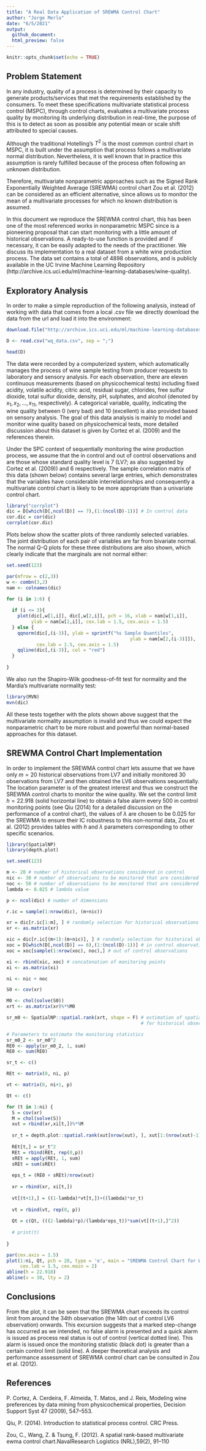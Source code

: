 ```yaml
---
title: "A Real Data Application of SREWMA Control Chart"
author: "Jorge Merlo"
date: "6/5/2021"
output:
  github_document:
  html_preview: false 
---
```


```r
knitr::opts_chunk$set(echo = TRUE)
```

## Problem Statement

In any industry, quality of a process is determined by their capacity to generate products/services that met the requirements established by the consumers. To meet these specifications multivariate statistical process control (MSPC), through control charts, evaluates a multivariate process quality by monitoring its underlying distribution in real-time, the purpose of this is to detect as soon as possible any potential mean or scale shift attributed to special causes.

Although the traditional Hotelling's $T^2$ is the most common control chart in MSPC, it is built under the assumption that process follows a multivariate normal distribution. Nevertheless, it is well known that in practice this assumption is rarely fulfilled because of the process often following an unknown distribution. 

Therefore, multivariate nonparametric approaches such as the Signed Rank Exponentially Weighted Average (SREWMA) control chart Zou et al. (2012) can be considered as an efficient alternative, since allows us to monitor the mean of a multivariate processes for which no known distribution is assumed. 

In this document we reproduce the SREWMA control chart, this has been one of the most referenced works in nonparametric MSPC since is a pioneering proposal that can start monitoring with a little amount of historical observations. A ready-to-use function is provided and if necessary, it can be easily adapted to the needs of the practitioner. We discuss its implementation to a real dataset from a white wine production process. The data set contains a total of 4898 observations, and is publicly available in the UC Irvine Machine Learning Repository (http://archive.ics.uci.edu/ml/machine-learning-databases/wine-quality).

## Exploratory Analysis

In order to make a simple reproduction of the following analysis, instead of working with data that comes from a local .csv file we directly download the data from the url and load it into the environment:

```r
download.file("http://archive.ics.uci.edu/ml/machine-learning-databases/wine-quality/winequality-white.csv", destfile = "wq_data.csv") # explanatory variables

D <- read.csv("wq_data.csv", sep = ";")

head(D)
```

The data were recorded by a computerized system, which automatically manages the process of wine sample testing from producer requests to laboratory and sensory analysis. For each observation, there are eleven continuous measurements (based on physicochemical tests) including fixed acidity, volatile acidity, citric acid, residual sugar, chlorides, free sulfur dioxide, total sulfur dioxide, density, pH, sulphates, and alcohol (denoted by $x_1, x_2, . . . , x_{11}$, respectively). A categorical variable, quality, indicating the wine quality between 0 (very bad) and 10 (excellent) is also provided based on sensory analysis. The goal of this data analysis is mainly to model and monitor wine quality based on physicochemical tests, more detailed discussion about this dataset is given by Cortez et al. (2009) and the references therein.

Under the SPC context of sequentially monitoring the wine production process, we assume that the in control and out of control observations and are those whose standard quality level is 7 (LV7; as also suggested by Cortez et al. (2009)) and 6 respectively. The sample correlation matrix of this data (shown below) contains several large entries, which demonstrates that the variables have considerable interrelationships and consequently a multivariate control chart is likely to be more appropriate than a univariate control chart.  

```r
library("corrplot")
dic = D[which(D[,ncol(D)] == 7),(1:(ncol(D)-1))] # In control data
cor.dic = cor(dic)
corrplot(cor.dic)
```

Plots below show the scatter plots of three randomly selected variables. The joint distribution of each pair of variables are far from bivariate normal. The normal Q-Q plots for these three distributions are also shown, which clearly indicate that the marginals are not normal either:

```r
set.seed(123)

par(mfrow = c(2,3))
w <- combn(3,2)
nam <- colnames(dic)

for (i in 1:6) {
  
  if (i <= 3){
    plot(dic[,w[1,i]], dic[,w[2,i]], pch = 16, xlab = nam[w[1,i]], 
         ylab = nam[w[2,i]], cex.lab = 1.5, cex.axis = 1.5)
  } else {
    qqnorm(dic[,(i-3)], ylab = sprintf("%s Sample Quantiles", 
                                             ylab = nam[w[2,(i-3)]]), 
           cex.lab = 1.5, cex.axis = 1.5)
    qqline(dic[,(i-3)], col = "red")
  }
  
}
```

We also run the Shapiro-Wilk goodness-of-fit test for normality and the Mardia’s multivariate normality test:

```r
library(MVN)
mvn(dic)
```

All these tests together with the plots shown above suggest that the multivariate normality assumption is invalid and thus we could expect the nonparametric chart to be more robust and powerful than normal-based approaches for this dataset.

## SREWMA Control Chart Implementation

In order to implement the SREWMA control chart lets assume that we have only $m  = 20$ historical observations from LV7 and initially monitored 30 observations from LV7 and then obtained the LV6 observations sequentially. The location parameter is of the greatest interest and thus we construct the SREWMA control charts to monitor the wine quality. We set the control limit $h = 22.918$ (solid horizontal line) to obtain a false alarm every 500 in control monitoring points (see Qiu (2014) for a detailed discussion on the performance of a control chart), the values of $\lambda$ are chosen to be 0.025 for the SREWMA to ensure their IC robustness to this non-normal data, Zou et al. (2012) provides tables with $h$ and $\lambda$ parameters corresponding to other specific scenarios.

```r
library(SpatialNP)
library(depth.plot)

set.seed(123)

m <- 20 # number of historical observations considered in control
nic <- 30 # number of observations to be monitored that are considered in control
noc <- 50 # number of observations to be monitored that are considered out of control
lambda <- 0.025 # lambda value

p <- ncol(dic) # number of dimensions

r.ic = sample(1:nrow(dic), (m+nic))

xr = dic[r.ic[1:m], ] # randomly selection for historical observations
xr <- as.matrix(xr)

xic = dic[r.ic[(m+1):(m+nic)], ] # randomly selection for historical observations
xoc = D[which(D[,ncol(D)] == 6),(1:(ncol(D)-1))] # in control observations
xoc = xoc[sample(1:nrow(xoc), noc),] # out of control observations

xi <- rbind(xic, xoc) # concatenation of monitoring points
xi <- as.matrix(xi)

ni <- nic + noc

S0 <- cov(xr)

M0 <- chol(solve(S0))
xrt <- as.matrix(xr)%*%M0

sr_m0 <- SpatialNP::spatial.rank(xrt, shape = F) # estimation of spatial ranks 
                                                 # for historical observations

# Parameters to estimate the monitoring statistics
sr_m0_2 <- sr_m0^2
RE0 <- apply(sr_m0_2, 1, sum)
RE0 <- sum(RE0)

sr_t <- c()

REt <- matrix(0, ni, p)

vt <- matrix(0, ni+1, p)

Qt <- c()

for (t in 1:ni) {
  S = cov(xr)
  M = chol(solve(S))
  xut = rbind(xr,xi[t,])%*%M
  
  sr_t = depth.plot::spatial.rank(xut[nrow(xut), ], xut[1:(nrow(xut)-1),])
    
  REt[t,] = sr_t^2
  REt = rbind(REt, rep(0,p))
  sREt = apply(REt, 1, sum)
  sREt = sum(sREt)
    
  eps_t = (RE0 + sREt)/nrow(xut)
  
  xr = rbind(xr, xi[t,])
    
  vt[(t+1),] = ((1-lambda)*vt[t,])+((lambda)*sr_t)
    
  vt = rbind(vt, rep(0, p))
    
  Qt = c(Qt, (((2-lambda)*p)/(lambda*eps_t))*sum(vt[(t+1),]^2))
  
  # print(t)
  
}

par(cex.axis = 1.5)
plot(1:ni, Qt, pch = 20, type = 'o', main = "SREWMA Control Chart for WQD Data", xlab = "Time",
     cex.lab = 1.5, cex.main = 2)
abline(h = 22.918)
abline(v = 30, lty = 2)
```

## Conclusions
From the plot, it can be seen that the SREWMA chart exceeds its control
limit from around the 34th observation (the 14th out of control LV6 observation) onwards. This excursion suggests that a marked step-change has occurred as we intended, no false alarm is presented and a quick alarm is issued as process real status is out of control (vertical dotted line). This alarm is issued once the monitoring statistic (black dot) is greater than a certain control limit (solid line). A deeper theoretical analysis and performance assessment of SREWMA control chart can be consulted in Zou et al. (2012).

## References
P. Cortez, A. Cerdeira, F. Almeida, T. Matos, and J. Reis, Modeling wine preferences by data mining from physicochemical properties, Decision Support Syst 47 (2009), 547–553.

Qiu, P. (2014). Introduction to statistical process control. CRC Press.

Zou, C., Wang, Z. & Tsung, F. (2012). A spatial rank-based multivariate ewma control chart.NavalResearch Logistics (NRL),59(2), 91–110

